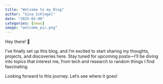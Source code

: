 ---
title: "Welcome to my Blog"
author: "Sina Schlegel"
date: "2025-02-06"
categories: [news]
image: "welcome_pic.png"
---

Hey there! 👋

I've finally set up this blog, and I'm excited to start sharing my thoughts, projects, and discoveries here. Stay tuned for upcoming posts—I'll be diving into topics that interest me, from tech and research to random things I find fascinating.

Looking forward to this journey. Let’s see where it goes!
